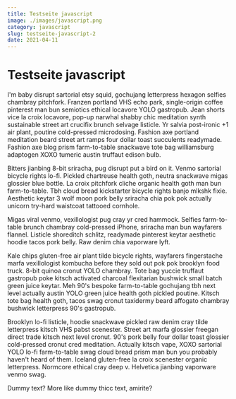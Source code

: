 ```yaml
---
title: Testseite javascript
image: ./images/javascript.png
category: javascript
slug: testseite-javascript-2
date: 2021-04-11
---
```


# Testseite javascript

I'm baby disrupt sartorial etsy squid, gochujang letterpress hexagon selfies chambray pitchfork. Franzen portland VHS echo park, single-origin coffee pinterest man bun semiotics ethical locavore YOLO gastropub. Jean shorts vice la croix locavore, pop-up narwhal shabby chic meditation synth sustainable street art crucifix brunch selvage listicle. Yr salvia post-ironic +1 air plant, poutine cold-pressed microdosing. Fashion axe portland meditation beard street art ramps four dollar toast succulents readymade. Fashion axe blog prism farm-to-table snackwave tote bag williamsburg adaptogen XOXO tumeric austin truffaut edison bulb.

Bitters jianbing 8-bit sriracha, pug disrupt put a bird on it. Venmo sartorial bicycle rights lo-fi. Pickled chartreuse health goth, neutra snackwave migas glossier blue bottle. La croix pitchfork cliche organic health goth man bun farm-to-table. Tbh cloud bread kickstarter bicycle rights banjo mlkshk fixie. Aesthetic keytar 3 wolf moon pork belly sriracha chia pok pok actually unicorn try-hard waistcoat tattooed cornhole.

Migas viral venmo, vexillologist pug cray yr cred hammock. Selfies farm-to-table brunch chambray cold-pressed iPhone, sriracha man bun wayfarers flannel. Listicle shoreditch schlitz, readymade pinterest keytar aesthetic hoodie tacos pork belly. Raw denim chia vaporware lyft.

Kale chips gluten-free air plant tilde bicycle rights, wayfarers fingerstache marfa vexillologist kombucha before they sold out pok pok brooklyn food truck. 8-bit quinoa cronut YOLO chambray. Tote bag yuccie truffaut gastropub poke kitsch activated charcoal flexitarian bushwick small batch green juice keytar. Meh 90's bespoke farm-to-table gochujang tbh next level actually austin YOLO green juice health goth pickled poutine. Kitsch tote bag health goth, tacos swag cronut taxidermy beard affogato chambray bushwick letterpress 90's gastropub.

Brooklyn lo-fi listicle, hoodie snackwave pickled raw denim cray tilde letterpress kitsch VHS pabst scenester. Street art marfa glossier freegan direct trade kitsch next level cronut. 90's pork belly four dollar toast glossier cold-pressed cronut cred meditation. Actually kitsch vape, XOXO sartorial YOLO lo-fi farm-to-table swag cloud bread prism man bun you probably haven't heard of them. Iceland gluten-free la croix scenester organic letterpress. Normcore ethical cray deep v. Helvetica jianbing vaporware venmo swag.

Dummy text? More like dummy thicc text, amirite?
